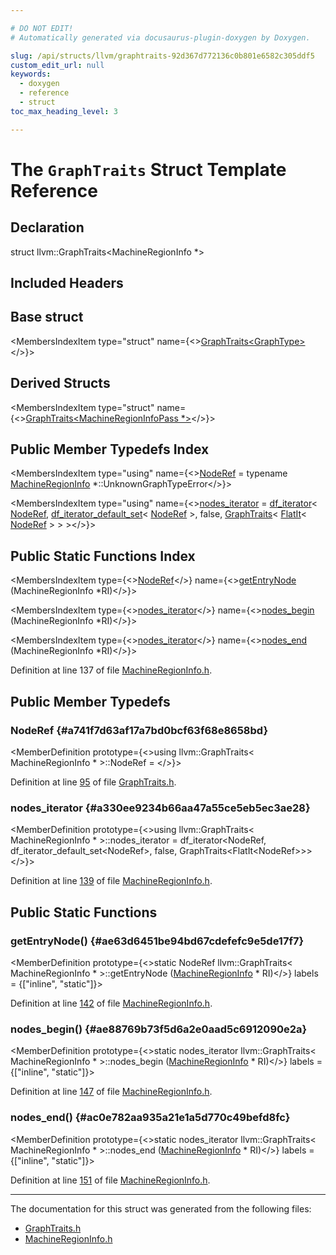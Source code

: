 ```yaml
---

# DO NOT EDIT!
# Automatically generated via docusaurus-plugin-doxygen by Doxygen.

slug: /api/structs/llvm/graphtraits-92d367d772136c0b801e6582c305ddf5
custom_edit_url: null
keywords:
  - doxygen
  - reference
  - struct
toc_max_heading_level: 3

---
```





# The `GraphTraits` Struct Template Reference

<DoxygenPage pluginConfig={pluginConfig}>



## Declaration

<CodeBlock>struct llvm::GraphTraits&lt;MachineRegionInfo &#42;&gt;</CodeBlock>

## Included Headers

<IncludesList>
<IncludesListItem
  filePath="llvm/CodeGen/MachineRegionInfo.h"
  permalink="/docs/api/files/include/include/llvm/include/llvm/codegen/machineregioninfo-h"
  isLocal="true" />
</IncludesList>

## Base struct

<MembersIndex>

<MembersIndexItem
  type="struct"
  name={<><a href="/docs/api/structs/llvm/graphtraits">GraphTraits&lt;GraphType&gt;</a></>}>
</MembersIndexItem>

</MembersIndex>

## Derived Structs

<MembersIndex>

<MembersIndexItem
  type="struct"
  name={<><a href="/docs/api/structs/llvm/graphtraits-0e82a57876db89d5f1992020125ee9f1">GraphTraits&lt;MachineRegionInfoPass &#42;&gt;</a></>}>
</MembersIndexItem>

</MembersIndex>

## Public Member Typedefs Index

<MembersIndex>

<MembersIndexItem
  type="using"
  name={<><a href="/docs/api/structs/llvm/graphtraits/#a741f7d63af17a7bd0bcf63f68e8658bd">NodeRef</a> = typename <a href="/docs/api/classes/llvm/machineregioninfo">MachineRegionInfo</a> &#42;::UnknownGraphTypeError</>}>
</MembersIndexItem>

<MembersIndexItem
  type="using"
  name={<><a href="#a330ee9234b66aa47a55ce5eb5ec3ae28">nodes&#95;iterator</a> = <a href="/docs/api/classes/llvm/df-iterator">df&#95;iterator</a>&lt; <a href="/docs/api/structs/llvm/graphtraits/#a741f7d63af17a7bd0bcf63f68e8658bd">NodeRef</a>, <a href="/docs/api/structs/llvm/df-iterator-default-set">df&#95;iterator&#95;default&#95;set</a>&lt; <a href="/docs/api/structs/llvm/graphtraits/#a741f7d63af17a7bd0bcf63f68e8658bd">NodeRef</a> &gt;, false, <a href="/docs/api/structs/llvm/graphtraits">GraphTraits</a>&lt; <a href="/docs/api/classes/llvm/flatit">FlatIt</a>&lt; <a href="/docs/api/structs/llvm/graphtraits/#a741f7d63af17a7bd0bcf63f68e8658bd">NodeRef</a> &gt; &gt; &gt;</>}>
</MembersIndexItem>

</MembersIndex>

## Public Static Functions Index

<MembersIndex>

<MembersIndexItem
  type={<><a href="/docs/api/structs/llvm/graphtraits/#a741f7d63af17a7bd0bcf63f68e8658bd">NodeRef</a></>}
  name={<><a href="#ae63d6451be94bd67cdefefc9e5de17f7">getEntryNode</a> (MachineRegionInfo &#42;RI)</>}>
</MembersIndexItem>

<MembersIndexItem
  type={<><a href="#a330ee9234b66aa47a55ce5eb5ec3ae28">nodes&#95;iterator</a></>}
  name={<><a href="#ae88769b73f5d6a2e0aad5c6912090e2a">nodes&#95;begin</a> (MachineRegionInfo &#42;RI)</>}>
</MembersIndexItem>

<MembersIndexItem
  type={<><a href="#a330ee9234b66aa47a55ce5eb5ec3ae28">nodes&#95;iterator</a></>}
  name={<><a href="#ac0e782aa935a21e1a5d770c49befd8fc">nodes&#95;end</a> (MachineRegionInfo &#42;RI)</>}>
</MembersIndexItem>

</MembersIndex>


Definition at line 137 of file <a href="/docs/api/files/include/include/llvm/include/llvm/codegen/machineregioninfo-h">MachineRegionInfo.h</a>.

<SectionDefinition>

## Public Member Typedefs

### NodeRef {#a741f7d63af17a7bd0bcf63f68e8658bd}

<MemberDefinition
  prototype={<>using llvm::GraphTraits&lt; MachineRegionInfo &#42; &gt;::NodeRef = </>}>

Definition at line <a href="/docs/api/files/include/include/llvm/include/llvm/adt/graphtraits-h/#l00095">95</a> of file <a href="/docs/api/files/include/include/llvm/include/llvm/adt/graphtraits-h">GraphTraits.h</a>.
</MemberDefinition>

### nodes&#95;iterator {#a330ee9234b66aa47a55ce5eb5ec3ae28}

<MemberDefinition
  prototype={<>using llvm::GraphTraits&lt; MachineRegionInfo &#42; &gt;::nodes&#95;iterator =  df&#95;iterator&lt;NodeRef, df&#95;iterator&#95;default&#95;set&lt;NodeRef&gt;,
                                     false, GraphTraits&lt;FlatIt&lt;NodeRef&gt;&gt;&gt;</>}>

Definition at line <a href="/docs/api/files/include/include/llvm/include/llvm/codegen/machineregioninfo-h/#l00139">139</a> of file <a href="/docs/api/files/include/include/llvm/include/llvm/codegen/machineregioninfo-h">MachineRegionInfo.h</a>.
</MemberDefinition>

</SectionDefinition>

<SectionDefinition>

## Public Static Functions

### getEntryNode() {#ae63d6451be94bd67cdefefc9e5de17f7}

<MemberDefinition
  prototype={<>static NodeRef llvm::GraphTraits&lt; MachineRegionInfo &#42; &gt;::getEntryNode (<a href="/docs/api/classes/llvm/machineregioninfo">MachineRegionInfo</a> &#42; RI)</>}
  labels = {["inline", "static"]}>

Definition at line <a href="/docs/api/files/include/include/llvm/include/llvm/codegen/machineregioninfo-h/#l00142">142</a> of file <a href="/docs/api/files/include/include/llvm/include/llvm/codegen/machineregioninfo-h">MachineRegionInfo.h</a>.
</MemberDefinition>

### nodes&#95;begin() {#ae88769b73f5d6a2e0aad5c6912090e2a}

<MemberDefinition
  prototype={<>static nodes&#95;iterator llvm::GraphTraits&lt; MachineRegionInfo &#42; &gt;::nodes&#95;begin (<a href="/docs/api/classes/llvm/machineregioninfo">MachineRegionInfo</a> &#42; RI)</>}
  labels = {["inline", "static"]}>

Definition at line <a href="/docs/api/files/include/include/llvm/include/llvm/codegen/machineregioninfo-h/#l00147">147</a> of file <a href="/docs/api/files/include/include/llvm/include/llvm/codegen/machineregioninfo-h">MachineRegionInfo.h</a>.
</MemberDefinition>

### nodes&#95;end() {#ac0e782aa935a21e1a5d770c49befd8fc}

<MemberDefinition
  prototype={<>static nodes&#95;iterator llvm::GraphTraits&lt; MachineRegionInfo &#42; &gt;::nodes&#95;end (<a href="/docs/api/classes/llvm/machineregioninfo">MachineRegionInfo</a> &#42; RI)</>}
  labels = {["inline", "static"]}>

Definition at line <a href="/docs/api/files/include/include/llvm/include/llvm/codegen/machineregioninfo-h/#l00151">151</a> of file <a href="/docs/api/files/include/include/llvm/include/llvm/codegen/machineregioninfo-h">MachineRegionInfo.h</a>.
</MemberDefinition>

</SectionDefinition>

<hr/>

The documentation for this struct was generated from the following files:

<ul>
<li><a href="/docs/api/files/include/include/llvm/include/llvm/adt/graphtraits-h">GraphTraits.h</a></li>
<li><a href="/docs/api/files/include/include/llvm/include/llvm/codegen/machineregioninfo-h">MachineRegionInfo.h</a></li>
</ul>

</DoxygenPage>
